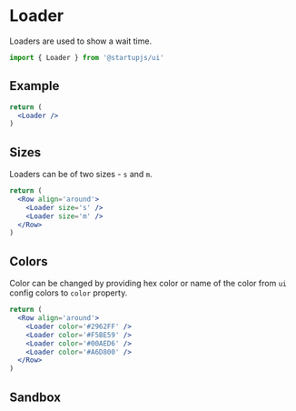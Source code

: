 
# Loader

Loaders are used to show a wait time.

```jsx
import { Loader } from '@startupjs/ui'
```

## Example

```jsx example
return (
  <Loader />
)
```

## Sizes

Loaders can be of two sizes - `s` and `m`.

```jsx example
return (
  <Row align='around'>
    <Loader size='s' />
    <Loader size='m' />
  </Row>
)
```

## Colors

Color can be changed by providing hex color or name of the color from `ui` config colors to `color` property.

```jsx example
return (
  <Row align='around'>
    <Loader color='#2962FF' />
    <Loader color='#F5BE59' />
    <Loader color='#00AED6' />
    <Loader color='#A6D800' />
  </Row>
)
```

## Sandbox

<Sandbox Component={Loader} />
